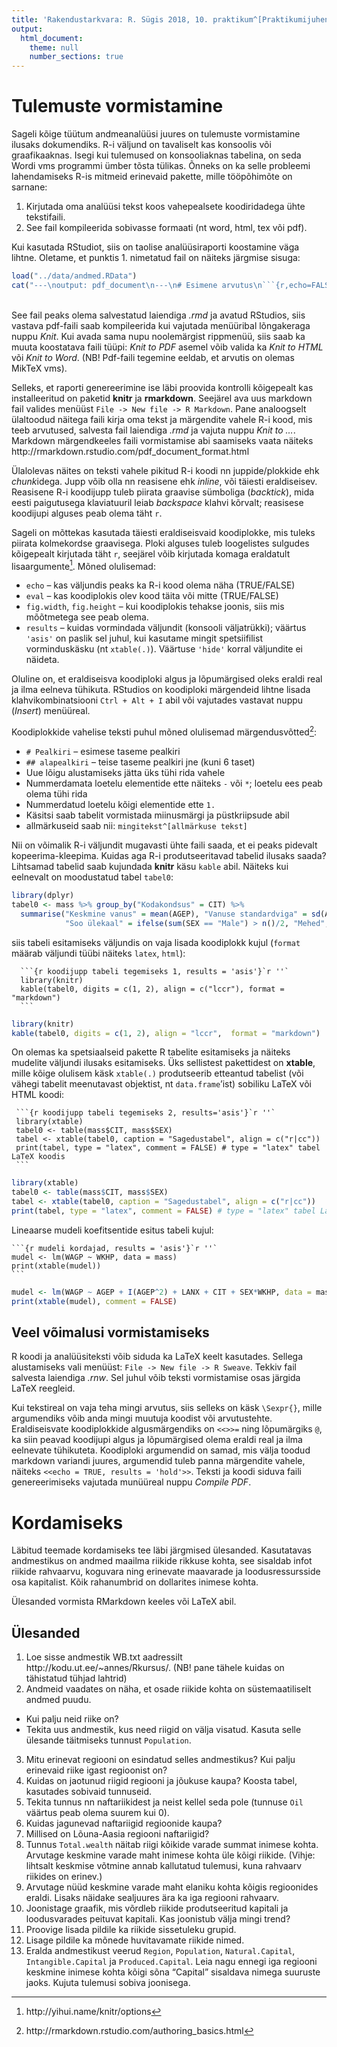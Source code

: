 ```yaml
---
title: 'Rakendustarkvara: R. Sügis 2018, 10. praktikum^[Praktikumijuhendid põhinevad aine MTMS.01.092 Rakendustarkvara: R (2 EAP) materjalidel, mille autorid on Mait Raag ning Raivo Kolde]'
output: 
  html_document:
    theme: null
    number_sections: true
---
```



# Tulemuste vormistamine 

Sageli kõige tüütum andmeanalüüsi juures on tulemuste vormistamine ilusaks dokumendiks. R-i väljund on tavaliselt kas konsoolis või graafikaaknas. Isegi kui tulemused on konsooliaknas tabelina, on seda Wordi vms programmi ümber tõsta tülikas. Õnneks on ka selle probleemi lahendamiseks R-is mitmeid erinevaid pakette, mille tööpõhimõte on sarnane:

1. Kirjutada oma analüüsi tekst koos vahepealsete koodiridadega ühte tekstifaili.
1. See fail kompileerida sobivasse formaati (nt word, html, tex või pdf).

Kui kasutada RStudiot, siis on taolise analüüsiraporti koostamine väga lihtne. Oletame, et punktis 1. nimetatud fail on näiteks järgmise sisuga:  
<!---Väga paindlik pakett on **Sweave**, mis produtseerib tex ja html formaadis dokumente.
Käesolevas kursuses tutvume  paketiga **knitr**^[http://yihui.name/knitr/]. Selle paketi kõige olulisem käsk on `knit(.)`, millele tuleb ette anda punktis 1. koostatud faili nimi. Selles failis on mingis formaadis tekst ja R-i kood vaheldumisi, näiteks nii:-->

```r
load("../data/andmed.RData")
cat("---\noutput: pdf_document\n---\n# Esimene arvutus\n```{r,echo=FALSE}\nmass <- read.table(\"http://kodu.ut.ee/~annes/Rkursus/mass.txt\", sep =\"\\t\", header = T)\n```\nMassachusettsi andmestikus on kokku `r nrow(mass)` inimest; sooline jaotus on järgnev:\n```{r,echo=FALSE}\ntable(mass$SEX)\n```\n## Esimene alapunkt\nNüüd on lisaks tulemusele endale näha, milline koodijupp leiab keskmise vanuse:\n```{r,echo=TRUE}\nmean(mass$AGEP)\n```\n")
```
<br>
See fail peaks olema salvestatud laiendiga *.rmd* ja avatud RStudios, siis vastava pdf-faili saab kompileerida kui vajutada menüüribal lõngakeraga nuppu *Knit*. Kui avada sama nupu noolemärgist rippmenüü, siis saab ka muuta koostatava faili tüüpi: *Knit to PDF* asemel võib valida ka  *Knit to HTML* või  *Knit to Word*. (NB! Pdf-faili tegemine eeldab, et arvutis on olemas MikTeX vms).
 

<!--
Oletame, et ülaltoodud ridu sisaldava faili nimi on "minuraport.Rmd". Kui R-i konsoolile anda käsk
```r
library(knitr)  # kui pole arvutis, siis enne installeerida
knit("minuraport.Rmd")
```
tunneb R ära, et tegemist on **markdown**-märgenduskeeles koodiga (täpsemini R-i-spetsiifilise markdown keelega) ning töökausta genereeritakse fail `minuraport.md`, kus R-i käsud on asendatud tulemustega (nt `mean(x)` on asendatud: `3.5`). Selle faili saab teegis **markdown**^[http://rmarkdown.rstudio.com/] oleva käsu `markdownToHTML(.)` abil muuta HTML-failiks:
```r
library(markdown) # kui pole arvutis, siis enne installeerida
markdownToHTML("minuraport.md", output = "valmisraport.html")
browseURL("valmisraport.html")
```
-->

Selleks, et raporti genereerimine ise läbi proovida kontrolli kõigepealt kas installeeritud on paketid **knitr** ja **rmarkdown**. Seejärel ava uus markdown fail valides menüüst `File -> New file -> R Markdown`. Pane  analoogselt ülaltoodud näitega faili kirja oma tekst ja märgendite vahele R-i kood, mis teeb arvutused, salvesta fail laiendiga *.rmd* ja vajuta nuppu *Knit to ...*. Markdown märgendkeeles faili vormistamise abi saamiseks vaata näiteks http://rmarkdown.rstudio.com/pdf_document_format.html

Ülalolevas näites on teksti vahele pikitud R-i koodi nn juppide/plokkide ehk *chunk*idega. Jupp võib olla nn reasisene ehk *inline*, või täiesti eraldiseisev. Reasisene R-i koodijupp tuleb piirata graavise sümboliga (*backtick*), mida eesti paigutusega klaviatuuril leiab *backspace* klahvi kõrvalt; reasisese koodijupi alguses peab olema täht `r`.  

Sageli on mõttekas kasutada täiesti eraldiseisvaid koodiplokke, mis tuleks piirata kolmekordse graavisega. Ploki alguses tuleb loogelistes sulgudes kõigepealt kirjutada täht `r`, seejärel võib kirjutada komaga eraldatult lisaargumente^[http://yihui.name/knitr/options].
Mõned olulisemad:

* `echo` -- kas väljundis peaks ka R-i kood olema näha (TRUE/FALSE)
* `eval` -- kas koodiplokis olev kood täita või mitte (TRUE/FALSE)
* `fig.width`, `fig.height` -- kui koodiplokis tehakse joonis, siis mis mõõtmetega see peab olema.
* `results` -- kuidas vormindada väljundit (konsooli väljatrükki); väärtus `'asis'` on paslik sel juhul, kui kasutame mingit spetsiifilist vorminduskäsku (nt `xtable(.)`). Väärtuse `'hide'` korral väljundite ei näideta. 

Oluline on, et eraldiseisva koodiploki algus ja lõpumärgised oleks eraldi real ja ilma eelneva tühikuta. RStudios on koodiploki märgendeid lihtne lisada klahvikombinatsiooni `Ctrl + Alt + I` abil või vajutades vastavat nuppu (*Insert*)  menüüreal.


Koodiplokkide vahelise teksti puhul mõned olulisemad märgendusvõtted^[http://rmarkdown.rstudio.com/authoring_basics.html]:

* `# Pealkiri` -- esimese taseme pealkiri
* `## alapealkiri` -- teise taseme pealkiri jne  (kuni 6 taset)
* Uue lõigu alustamiseks jätta üks tühi rida vahele
* Nummerdamata loetelu elementide ette näiteks `-` või `*`; loetelu ees peab olema tühi rida
* Nummerdatud loetelu kõigi elementide ette `1.` 
* Käsitsi saab tabelit vormistada miinusmärgi ja püstkriipsude abil
* allmärkuseid saab nii: `mingitekst^[allmärkuse tekst]`

Nii on võimalik R-i väljundit mugavasti ühte faili saada, et ei peaks pidevalt kopeerima-kleepima. Kuidas aga R-i produtseeritavad tabelid ilusaks saada?  Lihtsamad tabelid saab kujundada **knitr** käsu `kable` abil. Näiteks kui eelnevalt on moodustatud tabel `tabel0`:

```r
library(dplyr)
tabel0 <- mass %>% group_by("Kodakondsus" = CIT) %>% 
  summarise("Keskmine vanus" = mean(AGEP), "Vanuse standardviga" = sd(AGEP)/sqrt(n()),
            "Soo ülekaal" = ifelse(sum(SEX == "Male") > n()/2, "Mehed", "Naised"))
```
siis tabeli esitamiseks väljundis on vaja lisada koodiplokk kujul (`format` määrab väljundi tüübi  näiteks `latex`, `html`):

      ```{r koodijupp tabeli tegemiseks 1, results = 'asis'}`r ''`
      library(knitr)
      kable(tabel0, digits = c(1, 2), align = c("lccr"), format = "markdown")
      ```      

```r
library(knitr)
kable(tabel0, digits = c(1, 2), align = "lccr",  format = "markdown")
```
On olemas ka spetsiaalseid pakette R tabelite esitamiseks ja näiteks mudelite väljundi ilusaks esitamiseks. Üks sellistest pakettidest on **xtable**, mille kõige olulisem käsk `xtable(.)` produtseerib etteantud tabelist (või vähegi tabelit meenutavast objektist, nt `data.frame`'ist) sobiliku LaTeX või HTML koodi:

     ```{r koodijupp tabeli tegemiseks 2, results='asis'}`r ''`
     library(xtable)
     tabel0 <- table(mass$CIT, mass$SEX)
     tabel <- xtable(tabel0, caption = "Sagedustabel", align = c("r|cc"))
     print(tabel, type = "latex", comment = FALSE) # type = "latex" tabel LaTeX koodis
     ``` 
```r
library(xtable)
tabel0 <- table(mass$CIT, mass$SEX)
tabel <- xtable(tabel0, caption = "Sagedustabel", align = c("r|cc"))
print(tabel, type = "latex", comment = FALSE) # type = "latex" tabel LaTeX koodis
```

Lineaarse mudeli koefitsentide esitus tabeli kujul:

    ```{r mudeli kordajad, results = 'asis'}`r ''`
    mudel <- lm(WAGP ~ WKHP, data = mass)
    print(xtable(mudel))
    ```
```r
mudel <- lm(WAGP ~ AGEP + I(AGEP^2) + LANX + CIT + SEX*WKHP, data = mass)
print(xtable(mudel), comment = FALSE)
```
 
 

## Veel võimalusi  vormistamiseks

R koodi ja  analüüsiteksti võib siduda ka  LaTeX keelt kasutades. Sellega alustamiseks vali menüüst: `File -> New file -> R Sweave`. Tekkiv fail salvesta laiendiga *.rnw*. Sel juhul võib teksti vormistamise osas järgida LaTeX reegleid. 

Kui tekstireal on vaja teha mingi arvutus, siis selleks on käsk `\Sexpr{}`, mille argumendiks võib anda mingi muutuja koodist või arvutustehte.  Eraldiseisvate koodiplokkide algusmärgendiks on `<<>>=` ning lõpumärgiks `@`, ka siin peavad koodijupi algus ja lõpumärgised olema eraldi real ja ilma eelnevate tühikuteta. Koodiploki argumendid on samad, mis välja toodud markdown variandi juures, argumendid tuleb panna märgendite vahele, näiteks  `<<echo = TRUE, results = 'hold'>>`. Teksti ja koodi siduva faili genereerimiseks vajutada munüüreal nuppu *Compile PDF*.



 
 
<!--\pagebreak-->
 

# Kordamiseks

Läbitud teemade kordamiseks tee läbi järgmised ülesanded. Kasutatavas andmestikus on andmed maailma riikide rikkuse kohta, see sisaldab infot riikide rahvaarvu, koguvara ning erinevate maavarade ja loodusressursside osa kapitalist. Kõik rahanumbrid on dollarites inimese kohta.


Ülesanded vormista RMarkdown keeles või LaTeX abil.


## Ülesanded

1. Loe sisse andmestik WB.txt aadressilt http://kodu.ut.ee/~annes/Rkursus/. (NB! pane tähele kuidas
on tähistatud tühjad lahtrid)
1. Andmeid vaadates on näha, et osade riikide kohta on süstemaatiliselt andmed puudu.
- Kui palju neid riike on?
- Tekita uus andmestik, kus need riigid on välja visatud.
Kasuta selle ülesande täitmiseks tunnust `Population`.
3. Mitu erinevat regiooni on esindatud selles andmestikus? Kui palju erinevaid riike igast
regioonist on?
1. Kuidas on jaotunud riigid regiooni ja jõukuse kaupa? Koosta tabel, kasutades sobivaid tunnuseid.
1. Tekita tunnus nn naftariikidest ja neist kellel seda pole (tunnuse `Oil` väärtus peab olema suurem kui 0).
1. Kuidas jagunevad naftariigid regioonide kaupa?
1. Millised on Lõuna-Aasia regiooni naftariigid?
1. Tunnus `Total.wealth` näitab riigi kõikide varade summat inimese kohta. Arvutage 
keskmine varade maht inimese kohta üle kõigi riikide. (Vihje: lihtsalt keskmise võtmine annab
kallutatud tulemusi, kuna rahvaarv riikides on erinev.)
1. Arvutage nüüd keskmine varade maht elaniku kohta kõigis regioonides eraldi. Lisaks
näidake sealjuures ära ka iga regiooni rahvaarv.
1. Joonistage graafik, mis võrdleb riikide produtseeritud kapitali ja loodusvarades peituvat
kapitali. Kas joonistub välja mingi trend?
1. Proovige lisada pildile ka riikide sissetuleku grupid.
1. Lisage pildile ka mõnede huvitavamate riikide nimed.
1. Eralda andmestikust veerud `Region`, `Population`, `Natural.Capital`, `Intangible.Capital` ja
`Produced.Capital`. Leia nagu ennegi iga regiooni keskmine inimese kohta kõigi sõna "Capital"
sisaldava nimega suuruste jaoks. Kujuta tulemusi sobiva joonisega.



